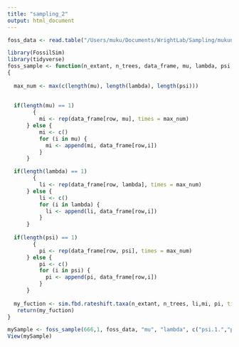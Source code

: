 ```yaml
---
title: "sampling_2"
output: html_document
---
```


```r
foss_data <- read.table("/Users/muku/Documents/WrightLab/Sampling/mukunda_foss.log", sep = '\t',  head = TRUE)
```

```r
library(FossilSim)
library(tidyverse)
foss_sample <- function(n_extant, n_trees, data_frame, mu, lambda, psi, row, mers)
{
  
  max_num <- max(c(length(mu), length(lambda), length(psi)))
  
  
  if(length(mu) == 1) 
        {  
          mi <- rep(data_frame[row, mu], times = max_num)
      } else {
          mi <- c()
          for (i in mu) {
            mi <- append(mi, data_frame[row,i])
          }
      }

  if(length(lambda) == 1) 
        {  
          li <- rep(data_frame[row, lambda], times = max_num)
      } else {
          li <- c()
          for (i in lambda) {
            li <- append(li, data_frame[row,i])
          }
      }
  
  if(length(psi) == 1) 
        {  
          pi <- rep(data_frame[row, psi], times = max_num)
      } else {
          pi <- c()
          for (i in psi) {
            pi <- append(pi, data_frame[row,i])
          }
      }
 
  my_fuction <- sim.fbd.rateshift.taxa(n_extant, n_trees, li,mi, pi, times = mers, complete = TRUE)
   return(my_fuction)
}
```

```r
mySample <- foss_sample(666,1, foss_data, "mu", "lambda", c("psi.1.","psi.2.", "psi.3."), 150, c(0,29,70)) 
View(mySample)
```